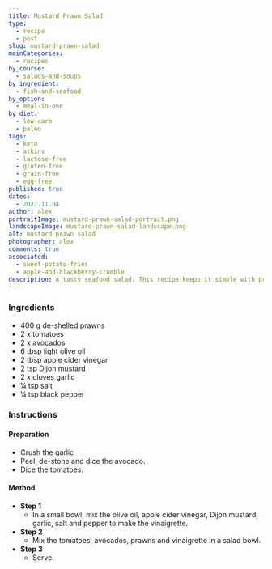 ```yaml
---
title: Mustard Prawn Salad
type:
  - recipe
  - post
slug: mustard-prawn-salad
mainCategories: 
  - recipes
by_course:
  - salads-and-soups
by_ingredient:
  - fish-and-seafood
by_option:
  - meal-in-one
by_diet:
  - low-carb
  - paleo
tags:
  - keto
  - atkins
  - lactose-free
  - gluten-free
  - grain-free
  - egg-free
published: true
dates: 
  - 2021.11.04
author: alex
portraitImage: mustard-prawn-salad-portrait.png
landscapeImage: mustard-prawn-salad-landscape.png
alt: mustard prawn salad
photographer: alex
comments: true
associated: 
  - sweet-potato-fries
  - apple-and-blackberry-crumble
description: A tasty seafood salad. This recipe keeps it simple with prawns with tomatoes and avocadoes but still adds some pzazz with a tangy apple-cider vinegar and Dijon mustard vinaigrette. 
---
```


<Ingredients>

### Ingredients
    
  - 400 g de-shelled prawns
  - 2 x tomatoes
  - 2 x avocados
  - 6 tbsp light olive oil
  - 2 tbsp apple cider vinegar
  - 2 tsp Dijon mustard
  - 2 x cloves garlic
  - ¼ tsp salt
  - ¼ tsp black pepper

</Ingredients>

<Instructions>

### Instructions

#### Preparation

  - Crush the garlic
  - Peel, de-stone and dice the avocado.
  - Dice the tomatoes.

#### Method

  - **Step 1**
    - In a small bowl, mix the olive oil, apple cider vinegar, Dijon mustard, garlic, salt and pepper to make the vinaigrette.
  - **Step 2**
    - Mix the tomatoes, avocados, prawns and vinaigrette in a salad bowl.
  - **Step 3**
    - Serve.

</Instructions>


